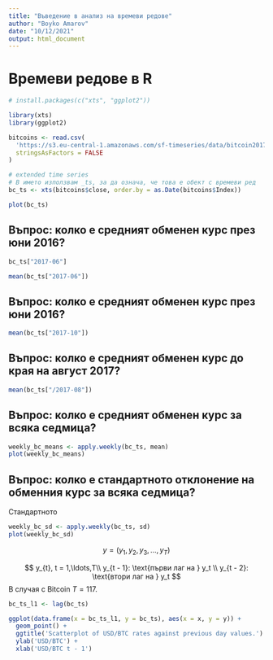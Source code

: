 ```yaml
---
title: "Въведение в анализ на времеви редове"
author: "Boyko Amarov"
date: "10/12/2021"
output: html_document
---
```


# Времеви редове в R

```r
# install.packages(c("xts", "ggplot2"))

library(xts)
library(ggplot2)

bitcoins <- read.csv(
  'https://s3.eu-central-1.amazonaws.com/sf-timeseries/data/bitcoin2017-06-01-2017-11-13.csv', 
  stringsAsFactors = FALSE
)
```

```r
# extended time series
# В името използвам _ts, за да означа, че това е обект с времеви ред
bc_ts <- xts(bitcoins$close, order.by = as.Date(bitcoins$Index))
```

```r
plot(bc_ts)
```
## Въпрос: колко е средният обменен курс през юни 2016?

```r
bc_ts["2017-06"]
```

```r
mean(bc_ts["2017-06"])
```
## Въпрос: колко е средният обменен курс през юни 2016?

```r
mean(bc_ts["2017-10"])
```

## Въпрос: колко е средният обменен курс до края на август 2017?

```r
mean(bc_ts["/2017-08"])
```
## Въпрос: колко е средният обменен курс за всяка седмица?

```r
weekly_bc_means <- apply.weekly(bc_ts, mean)
plot(weekly_bc_means)
```

## Въпрос: колко е стандартното отклонение на обменния курс за всяка седмица?

Стандартното 

```r
weekly_bc_sd <- apply.weekly(bc_ts, sd)
plot(weekly_bc_sd)
```
$$
y = (y_{1}, y_{2}, y_{3}, \ldots, y_{T})
$$

$$
y_{t}, t = 1,\ldots,T\\
y_{t - 1}: \text{първи лаг на } y_t \\
y_{t - 2}: \text{втори лаг на } y_t
$$
В случая с Bitcoin $T = 117$.

```r
bc_ts_l1 <- lag(bc_ts)

ggplot(data.frame(x = bc_ts_l1, y = bc_ts), aes(x = x, y = y)) + 
  geom_point() + 
  ggtitle('Scatterplot of USD/BTC rates against previous day values.') +
  ylab('USD/BTC') + 
  xlab('USD/BTC t - 1')
```

